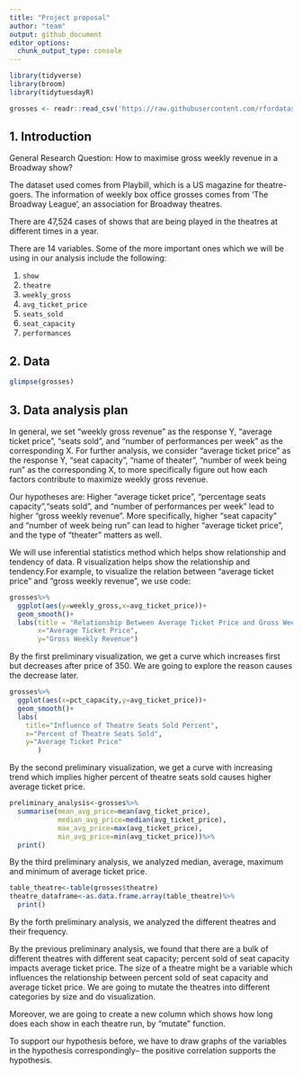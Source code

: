 ```yaml
---
title: "Project proposal"
author: "team"
output: github_document
editor_options: 
  chunk_output_type: console
---
```


```r
library(tidyverse)
library(broom)
library(tidytuesdayR)
```

```r
grosses <- readr::read_csv('https://raw.githubusercontent.com/rfordatascience/tidytuesday/master/data/2020/2020-04-28/grosses.csv', guess_max = 40000)

```

## 1. Introduction

General Research Question: How to maximise gross weekly revenue in a Broadway show?

The dataset used comes from Playbill, which is a US magazine for theatre-goers. The information of weekly box office grosses comes from 'The Broadway League', an association for Broadway theatres. 

There are 47,524 cases of shows that are being played in the theatres at different times in a year.

There are 14 variables. Some of the more important ones which we will be using in our analysis include the following:

1. `show`
2. `theatre`
3. `weekly_gross`
4. `avg_ticket_price`
5. `seats_sold`
6. `seat_capacity`
7. `performances`

## 2. Data

```r
glimpse(grosses)
```


## 3. Data analysis plan

In general, we set "weekly gross revenue" as the response Y, "average ticket price", "seats sold", and "number of performances per week" as the corresponding X. 
For further analysis, we consider "average ticket price" as the response Y,  "seat capacity", "name of theater", "number of week being run" as the corresponding X, to more specifically figure out how each factors contribute to maximize weekly gross revenue.

Our hypotheses are: Higher "average ticket price", "percentage seats capacity","seats sold", and "number of performances per week" lead to higher "gross weekly revenue". More specifically, higher "seat capacity" and "number of week being run" can lead to higher "average ticket price", and the type of "theater" matters as well.

We will use inferential statistics method which helps show relationship and tendency of data. R visualization helps show the relationship and tendency.For example, to visualize the relation between "average ticket price" and "gross weekly revenue", we use code:

```r
grosses%>%
  ggplot(aes(y=weekly_gross,x=avg_ticket_price))+
  geom_smooth()+
  labs(title = "Relationship Between Average Ticket Price and Gross Weekly Revenue",
       x="Average Ticket Price",
       y="Gross Weekly Revenue")
```

By the first preliminary visualization, we get a curve which increases first but decreases after price of 350. We are going to explore the reason causes the decrease later. 

```r
grosses%>%
  ggplot(aes(x=pct_capacity,y=avg_ticket_price))+
  geom_smooth()+
  labs(
    title="Influence of Theatre Seats Sold Percent",
    x="Percent of Theatre Seats Sold",
    y="Average Ticket Price"
       )
```

By the second preliminary visualization, we get a curve with increasing trend which implies higher percent of theatre seats sold causes higher average ticket price.

```r
preliminary_analysis<-grosses%>%
  summarise(mean_avg_price=mean(avg_ticket_price),
            median_avg_price=median(avg_ticket_price),
            max_avg_price=max(avg_ticket_price),
            min_avg_price=min(avg_ticket_price))%>%
  print()
```

By the third preliminary analysis, we analyzed median, average, maximum and minimum of average ticket price.

```r
table_theatre<-table(grosses$theatre)
theatre_dataframe<-as.data.frame.array(table_theatre)%>%
  print()
```

By the forth preliminary analysis, we analyzed the different theatres and their frequency.

By the previous preliminary analysis, we found that there are a bulk of different theatres with different seat capacity; percent sold of seat capacity impacts average ticket price. The size of a theatre might be a variable which influences the relationship between percent sold of seat capacity and average ticket price. We are going to mutate the theatres into different categories by size and do visualization.

Moreover, we are going to create a new column which shows how long does each show in each theatre run, by "mutate" function.

To support our hypothesis before, we have to draw graphs of the variables  in the hypothesis correspondingly-- the positive correlation supports the hypothesis.
